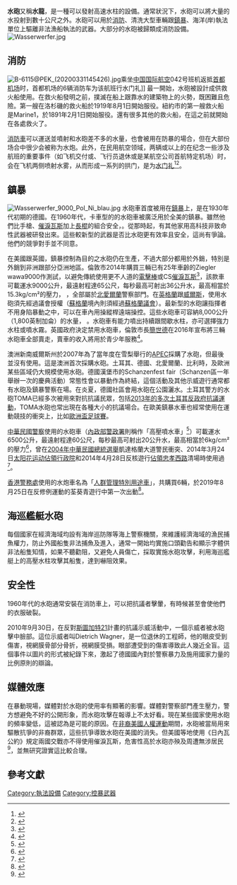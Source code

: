 {{refimprove|time=2014-03-26T16:13:05+00:00}}
'''水砲'''又稱'''水龍'''，是一種可以發射高速水柱的設備。通常狀況下，水砲可以將大量的水投射到數十公尺之外。水砲可以用於[[消防|消防]]、清洗大型車輛跟[[鎮暴|鎮暴]]、海洋(岸)執法單位上驅離非法漁船執法的武器。大部分的水砲被歸類成消防設備。
[[File:Wasserwerfer.jpg|thumb]]

== 消防 ==
[[File:B-6115@PEK_(20200331145426).jpg|thumb]]乘坐[[中国国际航空|中国国际航空]]042号班机返抵[[北京首都国际机场|首都机场]]时，首都机场的6辆消防车为该航班行水门礼]]
最一開始，水砲被設計成供救火船使用。在救火船發明之前，撲滅在船上跟靠水的建築物上的火勢，既困難且危險。第一艘在洛杉磯的救火船於1919年8月1日開始服役。紐約市的第一艘救火船是Marine1，於1891年2月1日開始服役。還有很多其他的救火船，在這之前就開始在各處救火了。

[[消防車|消防車]]可以運送並噴射和水砲差不多的水量，也會被用在防暴的場合，但在大部份场合中很少会被称为水炮。此外，在民用航空领域，两辆或以上的{{link-en|机场消防车|Airport crash tender}}在纪念一些涉及航班的重要事件（如飞机交付或{{link-ja|告别运转|さよなら運転|最后一次飞行}}、飞行员退休或是某航空公司首航特定机场）时，会在飞机两侧喷射水雾，从而形成一系列的拱门，是为[[水门礼|水门礼]]<ref>{{cite web|url=http://sky.news.sina.com.cn/2011-10-26/10316680.html|title=民航小知识系列52：民航飞机为什么要过水门|publisher=新浪航空|date=2011-10-26|accessdate=2020-04-01|archive-date=2020-08-04|archive-url=https://web.archive.org/web/20200804155526/http://sky.news.sina.com.cn/2011-10-26/10316680.html|dead-url=no}}</ref><ref>{{cite web|url=https://www.aerotime.aero/aerotime.extra/22878-water-salute-touching-airport-tradition|title=Water Salute - Touching Airport Tradition|publisher=Aerotime Extra|date=2016-09-19|accessdate=2020-04-01|archive-date=2020-06-25|archive-url=https://web.archive.org/web/20200625004011/https://www.aerotime.aero/aerotime.extra/22878-water-salute-touching-airport-tradition|dead-url=no}}</ref>。

== 鎮暴 ==
[[File:Wasserwerfer_9000_Pol_Ni_blau.jpg|thumb]]
{{main|防暴水炮}}
水砲車首度被用在[[鎮暴|鎮暴]]上，是在1930年代初期的德國。在1960年代，卡車型的的水砲車被廣泛用於全美的鎮暴。雖然他們比手槍、[[催淚瓦斯|催淚瓦斯]]加上[[警棍|長棍]]的組合安全，{{fact|但在美國水砲已經不再是受歡迎的非致命性武器}}。從那時起，有其他家用高科技非致命性武器被研發出來。這些較新型的武器是否比水砲更有效率且安全，這尚有爭論。他們的競爭對手並不同意。

在美國跟英國，鎮暴控制為目的之水砲仍在生產，不過大部分都用於外銷，特別是外銷到非洲跟部分亞洲地區。倫敦市2014年購買三輛已有25年車齡的Ziegler  wawa9000作測試，以避免傳統使用更不人道的[[電擊棒|電擊棒]]或CS[[催淚瓦斯|催淚瓦斯]]<ref>{{Cite web |url=http://www.theguardian.com/uk-news/2014/apr/04/water-cannon-shocking-device-transform-british-policing |title=存档副本 |accessdate=2014-06-24 |archive-date=2014-07-05 |archive-url=https://web.archive.org/web/20140705015849/http://www.theguardian.com/uk-news/2014/apr/04/water-cannon-shocking-device-transform-british-policing |dead-url=no }}</ref>，該款車可載運水9000公升，最遠射程達65公尺，每秒最高可射出36公升水，最高相當於15.3kg/cm²的壓力， {{fact|其中在英國，全國只有六座水砲}} ，全部屬於[[北愛爾蘭|北愛爾蘭]]警察部門。在[[英格蘭|英格蘭]]跟[[威爾斯|威爾斯]]，使用水砲須先經過議會授權（[[蘇格蘭|蘇格蘭]]境內則須經過[[蘇格蘭議會|蘇格蘭議會]]）。最新型的水砲讓指揮者不用身陷暴動之中，可以在車內用操縱桿遠端操控。這些水砲車可容納8,000公升（1,800英制加侖）的水量， {{fact|每秒可噴射15公升（即每分鐘約200英制加侖）的水}}。水砲車有能力噴出持續跟間歇水柱，亦可選擇強力水柱或噴水霧。英國政府決定禁用水砲車，倫敦市長[[簡世德|簡世德]]在2016年宣布將三輛水砲車全部賣走，賣車的收入將用於青少年服務<ref name="thestandnews-2016-07-07">{{cite news |title=英國政府禁用　倫敦市長宣佈出售水炮車　收入用於青少年服務 |url=https://www.thestandnews.com/international/%E8%8B%B1%E5%9C%8B%E6%94%BF%E5%BA%9C%E7%A6%81%E7%94%A8-%E5%80%AB%E6%95%A6%E5%B8%82%E9%95%B7%E5%AE%A3%E4%BD%88%E5%87%BA%E5%94%AE%E6%B0%B4%E7%82%AE%E8%BB%8A-%E6%94%B6%E5%85%A5%E7%94%A8%E6%96%BC%E9%9D%92%E5%B0%91%E5%B9%B4%E6%9C%8D%E5%8B%99/ |accessdate=2020-05-25 |work=立場新聞 |date=2016-07-07 |archive-date=2020-08-04 |archive-url=https://web.archive.org/web/20200804155601/https://www.thestandnews.com/international/%E8%8B%B1%E5%9C%8B%E6%94%BF%E5%BA%9C%E7%A6%81%E7%94%A8-%E5%80%AB%E6%95%A6%E5%B8%82%E9%95%B7%E5%AE%A3%E4%BD%88%E5%87%BA%E5%94%AE%E6%B0%B4%E7%82%AE%E8%BB%8A-%E6%94%B6%E5%85%A5%E7%94%A8%E6%96%BC%E9%9D%92%E5%B0%91%E5%B9%B4%E6%9C%8D%E5%8B%99/ |dead-url=no }}</ref>。

澳洲新南威爾斯州於2007年為了當年度在雪梨舉行的[[亞洲太平洋經濟合作會議|APEC]]採購了水砲，但最後並沒有使用。這是澳洲首次採購水砲。土耳其、德國、北愛爾蘭、比利時，及歐洲某些區域仍大規模使用水砲。德國漢堡市的Schanzenfest fair（Schanzen區一年舉辦一次的慶典活動）常態性會以暴動作為終結，這個活動及其他示威遊行通常都有水砲及鎮暴警察在場。在炎夏，德國社區會用水砲在公園灑水。土耳其警方的水砲TOMA已經多次被用來對抗抗議民眾，包括[[2013年土耳其反政府抗議運動|2013年的多次土耳其反政府抗議運動]]，TOMA水砲也常出現在各種大小的抗議場合。在歐美鎮暴水車也經常使用在運動競技的衝突上，比如[[歐洲盃足球賽|歐洲盃足球賽]]。

[[中華民國警察|中華民國警察]]使用的水砲車（[[內政部警政署|內政部警政署]]則稱作「高壓噴水車」<ref>{{cite web|url=http://glrs.moi.gov.tw/LawContentSource.aspx?id=GL001199 |title=警察人員使用高壓噴水車應行注意事項|date=2015-04-08|accessdate=|website=[[內政部警政署|內政部警政署]]|language=zh-tw|archiveurl=|archivedate=|deadurl=}}</ref>）可載運水6500公升，最遠射程達60公尺，每秒最高可射出20公升水，最高相當於6kg/cm²的壓力<ref>{{cite news |publisher=蘋果日報 |title=血染街頭 依法驅離 手段粗暴 |url=http://www.appledaily.com.tw/appledaily/article/headline/20140325/35723354/%E8%A1%80%E6%9F%93%E8%A1%97%E9%A0%AD%E4%BE%9D%E6%B3%95%E9%A9%85%E9%9B%A2%E6%89%8B%E6%AE%B5%E7%B2%97%E6%9A%B4 |date=2014-03-25 |accessdate=2014-03-25 |archive-date=2014-03-25 |archive-url=https://web.archive.org/web/20140325010835/http://www.appledaily.com.tw/appledaily/article/headline/20140325/35723354/%E8%A1%80%E6%9F%93%E8%A1%97%E9%A0%AD%E4%BE%9D%E6%B3%95%E9%A9%85%E9%9B%A2%E6%89%8B%E6%AE%B5%E7%B2%97%E6%9A%B4 |dead-url=no }}</ref>，曾在[[2004年中華民國總統選舉|2004年中華民國總統選舉]]凱達格蘭大道警民衝突、2014年3月24日[[太阳花运动|太阳花运动]][[323佔領行政院事件|佔領行政院]]和2014年4月28日反核遊行[[佔領忠孝西路事件|佔領忠孝西路]]清場時使用過<ref>{{Cite web |url=https://www.flickr.com/photos/leechungwei/sets/72157644419759935/show/ |title=Flickr 20140428 「公民不核作」廢核遊行新聞圖片集 |accessdate=2014-04-30 |archive-date=2014-05-04 |archive-url=https://web.archive.org/web/20140504171825/https://www.flickr.com/photos/leechungwei/sets/72157644419759935/show/ |dead-url=no }}</ref>。

[[香港警務處|香港警務處]]使用的水炮車名為「[[人群管理特別用途車|人群管理特別用途車]]」，共購買6輛，於2019年8月25日在反修例運動的荃葵青遊行中第一次出動<ref>{{cite news|url=https://www.thestandnews.com/politics/%E8%8D%83%E8%91%B5%E9%9D%92%E9%81%8A%E8%A1%8C-%E4%B8%8D%E6%96%B7%E6%9B%B4%E6%96%B0-%E8%91%B5%E6%B6%8C%E9%81%8B%E5%8B%95%E5%A0%B4%E8%B5%B7%E6%AD%A5-%E6%B8%AF%E9%90%B5%E5%86%8D%E6%AC%A1%E5%B0%81%E7%AB%99/|title=【荃葵青遊行．不斷更新】警首出動水炮車清場　楊屋道快速推進　數以十計示威者被制服|date=2019-08-25|accessdate=2019-08-26|website=[[立場新聞|立場新聞]]|language=zh-hk|archiveurl=https://archive.today/20190826002504/https://www.thestandnews.com/politics/%E8%8D%83%E8%91%B5%E9%9D%92%E9%81%8A%E8%A1%8C-%E4%B8%8D%E6%96%B7%E6%9B%B4%E6%96%B0-%E8%91%B5%E6%B6%8C%E9%81%8B%E5%8B%95%E5%A0%B4%E8%B5%B7%E6%AD%A5-%E6%B8%AF%E9%90%B5%E5%86%8D%E6%AC%A1%E5%B0%81%E7%AB%99/|archivedate=2019-08-26|deadurl=no}}</ref>。

==海巡艦艇水砲==
每個國家在經濟海域均設有海岸巡防隊等海上警察機關，來維護經濟海域的漁民捕魚權力，防止外國船隻非法捕魚及進入，通常一開始均實施口頭勸告和顯示字體供非法船隻知情，如果不聽勸阻，又避免人員傷亡，採取實施水砲攻擊，利用海巡艦艇上的高壓水柱攻擊其船隻，達到嚇阻效果。

== 安全性 ==

1960年代的水砲通常安裝在消防車上，可以把抗議者擊暈，有時候甚至會使他們的衣服破裂。

2010年9月30日，在反對[[斯圖加特21|斯圖加特21]]計畫的抗議示威活動中，一個示威者被水砲擊中臉部。這位示威者叫Dietrich Wagner，是一位退休的工程師，他的眼皮受到傷害，視網膜骨部分骨折，視網膜受損。眼部遭受到的傷害導致此人幾近全盲。這個事件以圖片的形式被紀錄下來，激起了德國國內對於警察暴力及施用國家力量的比例原則的辯論。

== 媒體效應 ==

在暴動現場，媒體對於水砲的使用率有顯著的影響。媒體對警察部門產生壓力，警方想避免不好的公開形象，而水砲攻擊在報導上不太好看。現在某些國家使用水砲的頻率變低，這被認為是可能的原因。在[[非裔美國人民權運動|非裔美國人權運動]]期間，水砲被當局用來驅散抗爭的非裔群眾，這些抗爭導致水砲在美國的消失。但美國等地使用《日內瓦公約》規定兩國交戰亦不得使用催淚瓦斯，危害性高於水砲亦殃及周遭無涉居民<ref>{{Cite web |url=https://anntw.com/articles/20140910-OMiJ |title=存档副本 |accessdate=2016-02-25 |archive-date=2016-03-04 |archive-url=https://web.archive.org/web/20160304004014/https://anntw.com/articles/20140910-OMiJ |dead-url=no }}</ref>，並無研究證實這比較合理。

== 參考文獻 ==
{{Reflist}}

[[Category:執法設備|Category:執法設備]]
[[Category:控暴武器|Category:控暴武器]]